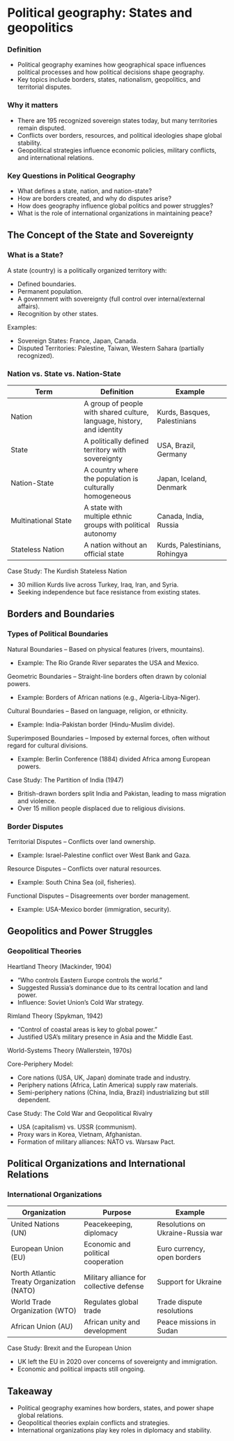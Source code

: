# Political geography: States and geopolitics

### Definition

-   Political geography examines how geographical space influences political processes and how political decisions shape geography.
-   Key topics include borders, states, nationalism, geopolitics, and territorial disputes.

### Why it matters

-   There are 195 recognized sovereign states today, but many territories remain disputed.
-   Conflicts over borders, resources, and political ideologies shape global stability.
-   Geopolitical strategies influence economic policies, military conflicts, and international relations.

### Key Questions in Political Geography

-   What defines a state, nation, and nation-state?
-   How are borders created, and why do disputes arise?
-   How does geography influence global politics and power struggles?
-   What is the role of international organizations in maintaining peace?

## The Concept of the State and Sovereignty

### What is a State?

A state (country) is a politically organized territory with:

-   Defined boundaries.
-   Permanent population.
-   A government with sovereignty (full control over internal/external affairs).
-   Recognition by other states.

Examples:

-   Sovereign States: France, Japan, Canada.
-   Disputed Territories: Palestine, Taiwan, Western Sahara (partially recognized).

### Nation vs. State vs. Nation-State

| Term | Definition | Example |
|----|----|----|
| Nation | A group of people with shared culture, language, history, and identity | Kurds, Basques, Palestinians |
| State | A politically defined territory with sovereignty | USA, Brazil, Germany |
| Nation-State | A country where the population is culturally homogeneous | Japan, Iceland, Denmark |
| Multinational State | A state with multiple ethnic groups with political autonomy | Canada, India, Russia |
| Stateless Nation | A nation without an official state | Kurds, Palestinians, Rohingya |

Case Study: The Kurdish Stateless Nation

-   30 million Kurds live across Turkey, Iraq, Iran, and Syria.
-   Seeking independence but face resistance from existing states.

## Borders and Boundaries

### Types of Political Boundaries

Natural Boundaries – Based on physical features (rivers, mountains).

-   Example: The Rio Grande River separates the USA and Mexico.

Geometric Boundaries – Straight-line borders often drawn by colonial powers.

-   Example: Borders of African nations (e.g., Algeria-Libya-Niger).

Cultural Boundaries – Based on language, religion, or ethnicity.

-   Example: India-Pakistan border (Hindu-Muslim divide).

Superimposed Boundaries – Imposed by external forces, often without regard for cultural divisions.

-   Example: Berlin Conference (1884) divided Africa among European powers.

Case Study: The Partition of India (1947)

-   British-drawn borders split India and Pakistan, leading to mass migration and violence.
-   Over 15 million people displaced due to religious divisions.

### Border Disputes

Territorial Disputes – Conflicts over land ownership.

-   Example: Israel-Palestine conflict over West Bank and Gaza.

Resource Disputes – Conflicts over natural resources.

-   Example: South China Sea (oil, fisheries).

Functional Disputes – Disagreements over border management.

-   Example: USA-Mexico border (immigration, security).

## Geopolitics and Power Struggles

### Geopolitical Theories

Heartland Theory (Mackinder, 1904)

-   "Who controls Eastern Europe controls the world."
-   Suggested Russia’s dominance due to its central location and land power.
-   Influence: Soviet Union’s Cold War strategy.

Rimland Theory (Spykman, 1942)

-   "Control of coastal areas is key to global power."
-   Justified USA’s military presence in Asia and the Middle East.

World-Systems Theory (Wallerstein, 1970s)

Core-Periphery Model:

-   Core nations (USA, UK, Japan) dominate trade and industry.
-   Periphery nations (Africa, Latin America) supply raw materials.
-   Semi-periphery nations (China, India, Brazil) industrializing but still dependent.

Case Study: The Cold War and Geopolitical Rivalry

-   USA (capitalism) vs. USSR (communism).
-   Proxy wars in Korea, Vietnam, Afghanistan.
-   Formation of military alliances: NATO vs. Warsaw Pact.

## Political Organizations and International Relations

### International Organizations

| Organization | Purpose | Example |
|----|----|----|
| United Nations (UN) | Peacekeeping, diplomacy | Resolutions on Ukraine-Russia war |
| European Union (EU) | Economic and political cooperation | Euro currency, open borders |
| North Atlantic Treaty Organization (NATO) | Military alliance for collective defense | Support for Ukraine |
| World Trade Organization (WTO) | Regulates global trade | Trade dispute resolutions |
| African Union (AU) | African unity and development | Peace missions in Sudan |

Case Study: Brexit and the European Union

-   UK left the EU in 2020 over concerns of sovereignty and immigration.
-   Economic and political impacts still ongoing.

## Takeaway

-   Political geography examines how borders, states, and power shape global relations.
-   Geopolitical theories explain conflicts and strategies.
-   International organizations play key roles in diplomacy and stability.

